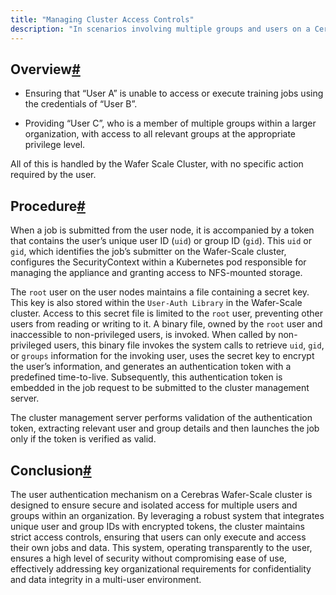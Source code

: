 ```yaml
---
title: "Managing Cluster Access Controls"
description: "In scenarios involving multiple groups and users on a Cerebras Wafer-Scale cluster within your organization, certain specific requirements may arise:"
---
```


## Overview[#](#overview "Permalink to this headline")

- Ensuring that “User A” is unable to access or execute training jobs using the credentials of “User B”.

- Providing “User C”, who is a member of multiple groups within a larger organization, with access to all relevant groups at the appropriate privilege level.


All of this is handled by the Wafer Scale Cluster, with no specific action required by the user.

## Procedure[#](#procedure "Permalink to this headline")

When a job is submitted from the user node, it is accompanied by a token that contains the user’s unique user ID (`uid`) or group ID (`gid`). This `uid` or `gid`, which identifies the job’s submitter on the Wafer-Scale cluster, configures the SecurityContext within a Kubernetes pod responsible for managing the appliance and granting access to NFS-mounted storage.

The `root` user on the user nodes maintains a file containing a secret key. This key is also stored within the `User-Auth Library` in the Wafer-Scale cluster. Access to this secret file is limited to the `root` user, preventing other users from reading or writing to it. A binary file, owned by the `root` user and inaccessible to non-privileged users, is invoked. When called by non-privileged users, this binary file invokes the system calls to retrieve `uid`, `gid`, or `groups` information for the invoking user, uses the secret key to encrypt the user’s information, and generates an authentication token with a predefined time-to-live. Subsequently, this authentication token is embedded in the job request to be submitted to the cluster management server.

The cluster management server performs validation of the authentication token, extracting relevant user and group details and then launches the job only if the token is verified as valid.

## Conclusion[#](#conclusion "Permalink to this headline")

The user authentication mechanism on a Cerebras Wafer-Scale cluster is designed to ensure secure and isolated access for multiple users and groups within an organization. By leveraging a robust system that integrates unique user and group IDs with encrypted tokens, the cluster maintains strict access controls, ensuring that users can only execute and access their own jobs and data. This system, operating transparently to the user, ensures a high level of security without compromising ease of use, effectively addressing key organizational requirements for confidentiality and data integrity in a multi-user environment.

